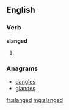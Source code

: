 ==English==

===Verb===
'''slanged'''

# {{past of|[[slang]]}}

===Anagrams===
* [[dangles#English|dangles]]
* [[glandes#English|glandes]]

[[fr:slanged]]
[[mg:slanged]]